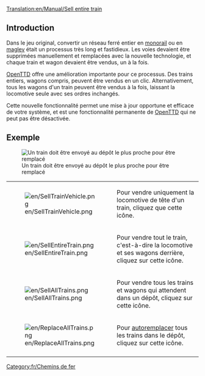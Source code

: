 [[Translation:en/Manual/Sell entire train]]

== Introduction ==
Dans le jeu original, convertir un réseau ferré entier en [[fr/Manual/Base Set/Monorail|monorail]] ou en [[fr/Manual/Base Set/MagLev|maglev]] était un processus très long et fastidieux. Les voies devaient être supprimées manuellement et remplacées avec la nouvelle technologie, et chaque train et wagon devaient être vendus, un à la fois.

[[fr/Manual/OpenTTD|OpenTTD]] offre une amélioration importante pour ce processus. Des trains entiers, wagons compris, peuvent être vendus en un clic. Alternativement, tous les wagons d'un train peuvent être vendus à la fois, laissant la locomotive seule avec ses ordres inchangés.

Cette nouvelle fonctionnalité permet une mise à jour opportune et efficace de votre système, et est une fonctionnalité permanente de [[fr/Manual/OpenTTD|OpenTTD]] qui ne peut pas être désactivée.

== Exemple ==
[[File:en/TrainDepot-Overview.png|frame|left|Un train doit être envoyé au dépôt le plus proche pour être remplacé]]

{|
|-
|[[File:en/SellTrainVehicle.png]]
|Pour vendre uniquement la locomotive de tête d'un train, cliquez que cette icône.
|-
|[[File:en/SellEntireTrain.png]]
|Pour vendre tout le train, c'est-à-dire la locomotive et ses wagons derrière, cliquez sur cette icône.
|-
|[[File:en/SellAllTrains.png]]
|Pour vendre tous les trains et wagons qui attendent dans un dépôt, cliquez sur cette icône.
|-
|[[File:en/ReplaceAllTrains.png]]
|Pour [[fr/Manual/Remplacement de véhicules#Autoremplacement|autoremplacer]] tous les trains dans le dépôt, cliquez sur cette icône.
|-
|}

[[Category:fr/Chemins de fer]]